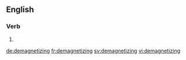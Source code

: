 
==English==

===Verb===
{{head|en}}

# {{present participle of|demagnetize|lang=en}}

[[de:demagnetizing]]
[[fr:demagnetizing]]
[[sv:demagnetizing]]
[[vi:demagnetizing]]